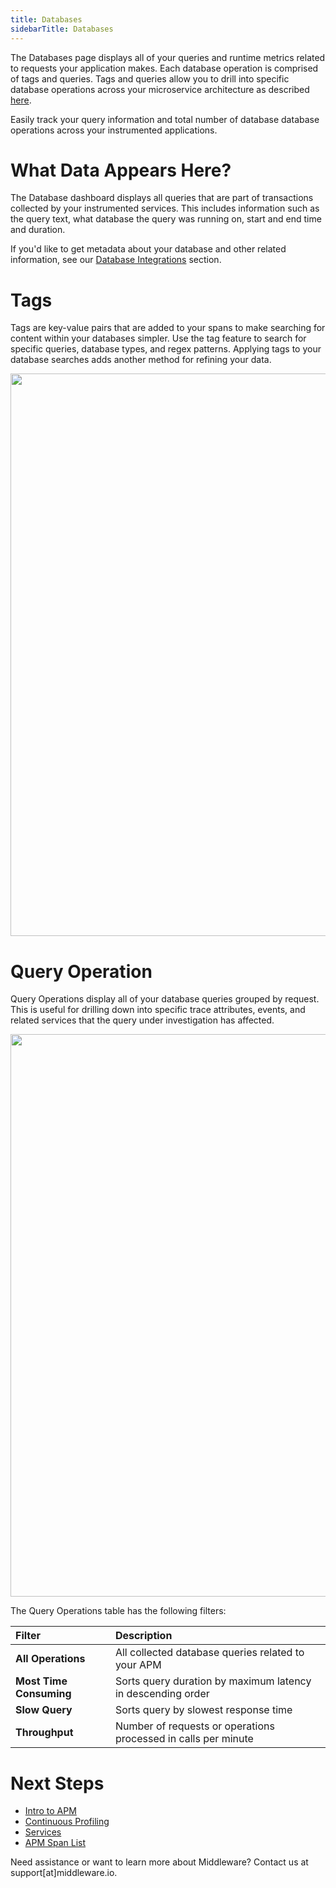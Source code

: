 ```yaml
---
title: Databases
sidebarTitle: Databases
---
```


The Databases page displays all of your queries and runtime metrics related to requests your application makes. Each database operation is comprised of tags and queries. Tags and queries allow you to drill into specific database operations across your microservice architecture as described [here](). 

Easily track your query information and total number of database database operations across your instrumented applications.

# What Data Appears Here?

The Database dashboard displays all queries that are part of transactions collected by your instrumented services. This includes information such as the query text, what database the query was running on, start and end time and duration.

If you'd like to get metadata about your database and other related information, see our [Database Integrations]() section.

# Tags

Tags are key-value pairs that are added to your spans to make searching for content within your databases simpler. Use the tag feature to search for specific queries, database types, and regex patterns. Applying tags to your database searches adds another method for refining your data.

<img src="https://media.giphy.com/media/v1.Y2lkPTc5MGI3NjExcHp4NzZwcmZ4eGhwd3FhdW5veG8ycXVzb2l0em5pYmxqenVxOWJ5eCZlcD12MV9pbnRlcm5hbF9naWZfYnlfaWQmY3Q9Zw/r6A613wQM9O94DV8UU/giphy.gif" width="900" height="900" />

# Query Operation

Query Operations display all of your database queries grouped by request. This is useful for drilling down into specific trace attributes, events, and related services that the query under investigation has affected. 

<img src="https://media.giphy.com/media/v1.Y2lkPTc5MGI3NjExcmdnMDUybjQwcmJzMHg4eWxoZ2pkdXR2anY2a3Fpb3ZrdnowaHBnZyZlcD12MV9pbnRlcm5hbF9naWZfYnlfaWQmY3Q9Zw/pPoIcQKkTTxIwEAsui/giphy.gif" width="900" height="900" />

The Query Operations table has the following filters:

| __Filter__                | __Description__ |
| :---------                | :--------------- |
| __All Operations__        | All collected database queries related to your APM |
| __Most Time Consuming__   | Sorts query duration by maximum latency in descending order |
| __Slow Query__            | Sorts query by slowest response time |
| __Throughput__            | Number of requests or operations processed in calls per minute |

# Next Steps

- [Intro to APM](https://docs.middleware.io/workflow/apm/apm-overview)
- [Continuous Profiling](https://docs.middleware.io/workflow/apm/continuous-profiling)
- [Services](https://docs.middleware.io/workflow/apm/services) 
- [APM Span List](https://docs.middleware.io/workflow/apm/span-list)


<Note> Need assistance or want to learn more about Middleware? Contact us at support[at]middleware.io. </Note>